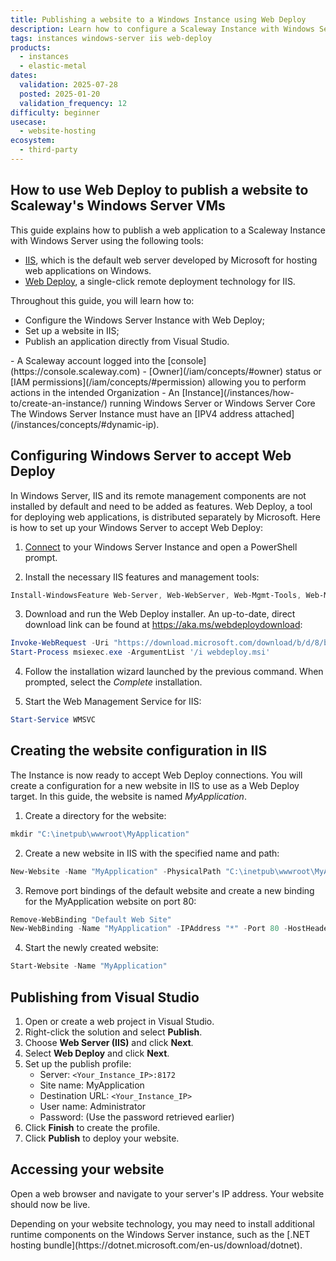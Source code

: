 ```yaml
---
title: Publishing a website to a Windows Instance using Web Deploy
description: Learn how to configure a Scaleway Instance with Windows Server to remotely publish web applications using Web Deploy.
tags: instances windows-server iis web-deploy
products:
  - instances
  - elastic-metal
dates:
  validation: 2025-07-28
  posted: 2025-01-20
  validation_frequency: 12
difficulty: beginner
usecase:
  - website-hosting
ecosystem:
  - third-party
---
```




## How to use Web Deploy to publish a website to Scaleway's Windows Server VMs

This guide explains how to publish a web application to a Scaleway Instance with Windows Server using the following tools:
- [IIS](https://iis.net/), which is the default web server developed by Microsoft for hosting web applications on Windows.
- [Web Deploy](https://www.iis.net/downloads/microsoft/web-deploy), a single-click remote deployment technology for IIS.

Throughout this guide, you will learn how to:
- Configure the Windows Server Instance with Web Deploy;
- Set up a website in IIS;
- Publish an application directly from Visual Studio.

<Requirements />
- A Scaleway account logged into the [console](https://console.scaleway.com)
- [Owner](/iam/concepts/#owner) status or [IAM permissions](/iam/concepts/#permission) allowing you to perform actions in the intended Organization
- An [Instance](/instances/how-to/create-an-instance/) running Windows Server or Windows Server Core

<Message type ="note">
  The Windows Server Instance must have an [IPV4 address attached](/instances/concepts/#dynamic-ip).
</Message>

## Configuring Windows Server to accept Web Deploy

In Windows Server, IIS and its remote management components are not installed by default and need to be added as features. Web Deploy, a tool for deploying web applications, is distributed separately by Microsoft. Here is how to set up your Windows Server to accept Web Deploy:

1. [Connect](/instances/how-to/connect-to-instance/) to your Windows Server Instance and open a PowerShell prompt.

2. Install the necessary IIS features and management tools:
  ```powershell
  Install-WindowsFeature Web-Server, Web-WebServer, Web-Mgmt-Tools, Web-Mgmt-Service
  ```

3. Download and run the Web Deploy installer. An up-to-date, direct download link can be found at https://aka.ms/webdeploydownload:
  ```powershell
  Invoke-WebRequest -Uri "https://download.microsoft.com/download/b/d/8/bd882ec4-12e0-481a-9b32-0fae8e3c0b78/webdeploy_amd64_en-US.msi" -OutFile webdeploy.msi
  Start-Process msiexec.exe -ArgumentList '/i webdeploy.msi'
  ```

4. Follow the installation wizard launched by the previous command. When prompted, select the *Complete* installation.

5. Start the Web Management Service for IIS:
  ```powershell
  Start-Service WMSVC
  ```

## Creating the website configuration in IIS

The Instance is now ready to accept Web Deploy connections. You will create a configuration for a new website in IIS to use as a Web Deploy target. In this guide, the website is named *MyApplication*.

1. Create a directory for the website:
```powershell
mkdir "C:\inetpub\wwwroot\MyApplication"
```

2. Create a new website in IIS with the specified name and path:
```powershell
New-Website -Name "MyApplication" -PhysicalPath "C:\inetpub\wwwroot\MyApplication"
```

3. Remove port bindings of the default website and create a new binding for the MyApplication website on port 80:
```powershell
Remove-WebBinding "Default Web Site"
New-WebBinding -Name "MyApplication" -IPAddress "*" -Port 80 -HostHeader ""
```

4. Start the newly created website:
```powershell
Start-Website -Name "MyApplication"
```

## Publishing from Visual Studio

1. Open or create a web project in Visual Studio.
2. Right-click the solution and select **Publish**.
3. Choose **Web Server (IIS)** and click **Next**.
4. Select **Web Deploy** and click **Next**.
5. Set up the publish profile:
   - Server: `<Your_Instance_IP>:8172`
   - Site name: MyApplication
   - Destination URL: `<Your_Instance_IP>`
   - User name: Administrator
   - Password: (Use the password retrieved earlier)
   <Lightbox image={image} alt="A screenshot of the Web Deploy profile configuration in Visual Studio" size="medium" />
6. Click **Finish** to create the profile.
7. Click **Publish** to deploy your website.

## Accessing your website

Open a web browser and navigate to your server's IP address. Your website should now be live.

<Message type="note">
   Depending on your website technology, you may need to install additional runtime components on the Windows Server instance, such as the [.NET hosting bundle](https://dotnet.microsoft.com/en-us/download/dotnet).
</Message>